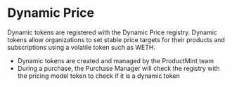 # Dynamic Price

Dynamic tokens are registered with the Dynamic Price registry. Dynamic tokens allow organizations to set stable price targets for their products and subscriptions using a volatile token such as WETH.

- Dynamic tokens are created and managed by the ProductMint team
- During a purchase, the Purchase Manager will check the registry with the pricing model token to check if it is a dynamic token
